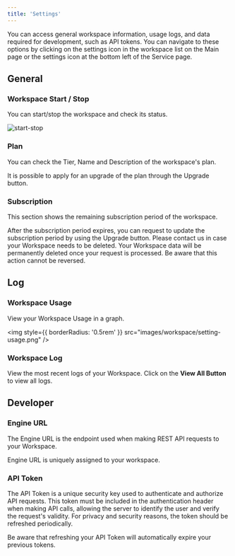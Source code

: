 ```yaml
---
title: 'Settings'
---
```


You can access general workspace information, usage logs, and data required for development, such as API tokens.
You can navigate to these options by clicking on the settings icon in the workspace list on the Main page or the settings icon at the bottom left of the Service page.

## General

### Workspace Start / Stop

You can start/stop the workspace and check its status.

![start-stop](images/workspace/setting-start-stop.png)

### Plan

You can check the Tier, Name and Description of the workspace's plan.

<Tip>
  It is possible to apply for an upgrade of the plan through the Upgrade button.
</Tip>

### Subscription

This section shows the remaining subscription period of the workspace.

<Info>
  After the subscription period expires, you can request to update the subscription period by using the Upgrade button.
</Info>

<Warning>
  Please contact us in case your Workspace needs to be deleted. Your Workspace data will be permanently deleted once your request is processed. Be aware that this action cannot be reversed.
</Warning>

## Log

### Workspace Usage

View your Workspace Usage in a graph.

<img
  style={{ borderRadius: '0.5rem' }}
  src="images/workspace/setting-usage.png"
/>

### Workspace Log

View the most recent logs of your Workspace. Click on the **View All Button** to view all logs.

## Developer

### Engine URL

The Engine URL is the endpoint used when making REST API requests to your Workspace.

<Info>
  Engine URL is uniquely assigned to your workspace.
</Info>

### API Token

The API Token is a unique security key used to authenticate and authorize API requests.
This token must be included in the authentication header when making API calls, allowing the server to identify the user and verify the request's validity. For privacy and security reasons, the token should be refreshed periodically.

<Warning>
  Be aware that refreshing your API Token will automatically expire your previous tokens.
</Warning>